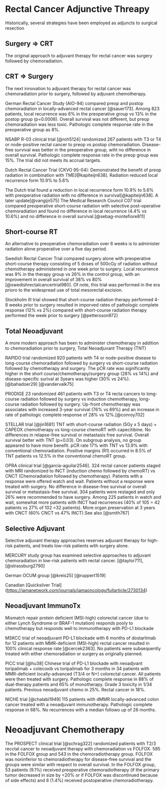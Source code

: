 # Rectal Cancer Adjunctive Threapy

Historically, several strategies have been employed as adjuncts to surgical resection

## Surgery $\Rightarrow$ CRT

The original approach to adjuvant therapy for rectal cancer was surgery followed by chemoradiation.

## CRT $\Rightarrow$ Surgery

The next innovation to adjuvant therapy for rectal cancer was chemoradiation prior to surgery, followed by adjuvant chemotherapy. 

German Rectal Cancer Study (AIO-94) compared preop and postop chemoradiation in locally-advanced rectal cancer [@sauer173]. Among 823 patients, local recurrence was 6% in the preoperative group vs 13% in the postop group (p=0.0006). Overall survival was not different, but preop chemoradiation was less toxic. Pathologic complete response rate in the preoperative group as 8%.

NSABP R-03 clinical trial [@roh5124] randomized 267 patients with T3 or T4 or node-positive rectal cancer to preop vs postop chemoradiation. Disease-free survival was better in the preoperative group, wiht no difference in overall survival. Pathologic complete response rate in the preop group was 15%. The trial did not meets its accrual targets.

Dutch Rectal Cancer Trial (CKVO 95-04): Demonstrated the benefit of preop radiation in combination with TME[@kapiteijn638]. Radiation reduced local recurrence form 10.9% to 5.6%

The Dutch trial found a reduction in local recurrence form 10.9% to 5.6% with preoperative radiation with no difference in survival[@kapiteijn638]. A later update[@vangijn575] The Medical Research Council C07 trial compared preoperative short-course radiation with selective post-operative chemoradiation and found no difference in local recurrence (4.4% vs 10.6%) and no difference in overall survival.[@sebag-montefiore811]

## Short-course RT

An alternative to preoperative chemoradiation over 6 weeks is to administer radiation alone properative over a five day period.

Swedish Rectal Cancer Trial compared surgery alone with preoperative short-course therapy consisting of 5 doses of 500cGy of radiation without chemotherapy administered in one week prior to surgery. Local recurrence was 9% in the therapy group vs 26% in the control group, with an improvement in overall survival of 38% vs 80%[@swedishrectalcancertrial980]. Of note, this trial was performed in the era prioro to the widespread use of total mesorectal excision.

Stockholm III trial showed that short-course radiation therapy performed 4-8 weeks prior to surgery resulted in imporved rates of pathologic complete response (12% vs 2%) compared with short-course radiation therapy performed the week prior to surgery [@pettersson972]

## Total Neoadjuvant

A more modern approach has been to administer chemotherapy in addition to chemoradiation prior to surgery, Total Neoadjuvant Therapy (TNT)

RAPIDO trial randomized 920 patients with T4 or node-positive disease to long-course chemoradiation followed by surgery vs short-course radiation followed by chemotherapy and surgery. The pCR rate was significantly higher in the short course/chemotherapy/surgery group (28% vs 14%) and disease-specific surival at 3years was higher (30% vs 24%).[@bahadoer29] [@vandervalk75]

PRODIGE 23 randomized 461 patients with T3 or T4 recta cancers to long-course radiation followed by surgery vs induction chemotherapy, long-course radiation followed by surgery. Up-front chemotherapy was associates with increased 3-year survival (76% vs 69%) and an increase in rate of pathologic complete response of 28% vs 12%.[@conroy702]

STELLAR trial [@jin1681] TNT with short-course radiation (5Gy x 5 days) + CAPEOX chemotherapy vs long-course chemoRT with capecitibine. No differences in relapse-free survival or metastasis free survival. Overall survival better with TNT (p=0.03). On subgroup analysis, no group appeared to have more benefit. pCR rate 17% with TNT vs 13.9% with conventional chemoradiation. Positive margins (R1) occurred in 8.5% of TNT patients vs 12.5% in the conventional chemoRT group.

OPRA clinical trial [@garcia-aguilar2546]. 324 rectal cancer patients staged with MRI randomized to INCT (induction chemo followed by chemoRT) vs CNCT (Chemoradiation followed by chemotherapy). Patients with a response were offered watch and wait. Patients without a response were treated with surgery. No difference in disease-free survival or overall survival or metastasis-free survival. 304 patients were restaged and only 26% were recommended to have surgery. Among 225 patients in watch and wait, somewhat more patients with INCT had recurrences (40% of 105 = 42 patients vs 27% of 102 =32 patients). More organ preservation at 3 years with CNCT (60% CNCT vs 47% INCT).See also [@smith767]

## Selective Adjuvant

Selective adjuvant therapy approaches reserves adjuvant therapy for high-risk patients, and treats low-risk patients with surgery alone.

MERCURY study group has examined selective approaches to adjuvant chemoradiation in low-risk patients with rectal cancer. [@taylor711], [@strassburg2790]

German OCUM group [@kreis25] [@ruppert1519]

Canadian [Quicksilver Trial] (<https://jamanetwork.com/journals/jamaoncology/fullarticle/2730134>)

## Neoadjuvant ImmunoTx

Mismatch repair protein deficient (MSI-high) colorectal cancer (due to either Lynch Syndrome or BRAF-1 mutation) responds pooly to chemotherapy but responds well to immunotherapy with PD-L1 blockade

MSKCC trial of neoadjuvant PD-L1 blockade with 6 months of dostarlimab for 12 patients with MMR-deficient (MSI-high) rectal cancer resulted in 100% clinical response rate [@cercek2363]. No patients were subsequently treated with either chemoradiation or surgery as originally planned.

PICC trial [@hu38] Chinese trial of PD-L1 blockade with neoadjvant toripalimab + colecoxib vs toripalimab for 3 months in 34 patients with MMR-deficient locally-advanced (T3/4 or N+) colorectal cancer. All patients were then treated with surgery. Pathologic complete response in 88% of dual-therapy patients and 65% of monotherapy. Grade 3 toxicity in 1/34 patients. Previous neoadjuvant chemo in 25%. Rectal cancer in 18%.

NICHE trial [@chalabi1949] 115 patients with dMMR locally-advanced colon cancer treated with a neoadjuvant immunotherapy. Pathologic complete response in 68%. No recurrences with a median followo up of 26 months.

# Neoadjuvant Chemotherapy

The PROSPECT clinical trial [@schrag322] randomized patients with T2/3 recctal cancer to neoadjuvant therapy with chemoradiation vs FOLFOX. 585 in the FOLFOX group and 543 in the chemoradiotherapy group. FOLFOX was noninferior to chemoradiotherapy for disease-free survival and the groups were similar with respect to overall survival. In the FOLFOX group, 53 patients (9.1%) received preoperative chemoradiotherapy (if the primary tumor decreased in size by \<20% or if FOLFOX was discontinued because of side effects) and 8 (1.4%) received postoperative chemoradiotherapy.

